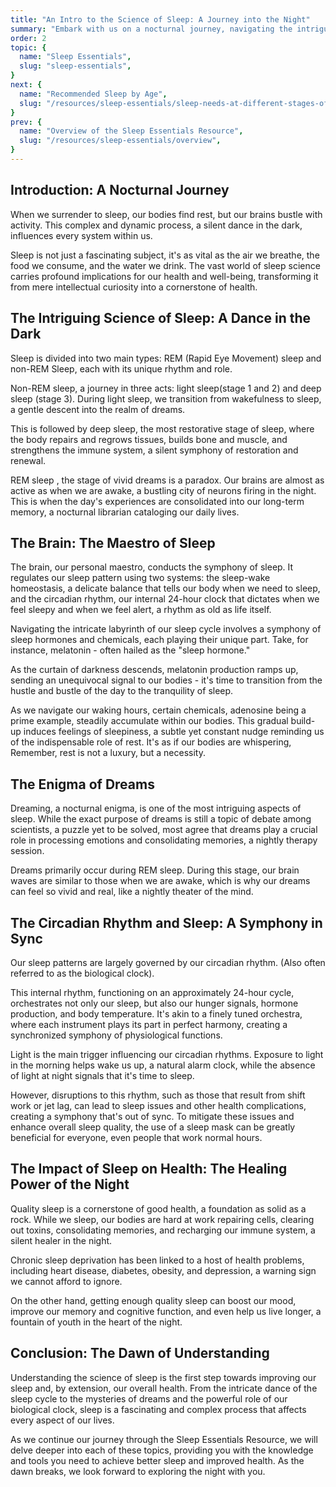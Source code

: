 ```yaml
---
title: "An Intro to the Science of Sleep: A Journey into the Night"
summary: "Embark with us on a nocturnal journey, navigating the intriguing labyrinth of sleep science. We'll explore the elegant dance of the sleep cycle, the distinct stages of sleep, and the brain's critical role in regulating our nightly sleep."
order: 2
topic: {
  name: "Sleep Essentials",
  slug: "sleep-essentials",
}
next: {
  name: "Recommended Sleep by Age",
  slug: "/resources/sleep-essentials/sleep-needs-at-different-stages-of-life",
}
prev: {
  name: "Overview of the Sleep Essentials Resource",
  slug: "/resources/sleep-essentials/overview", 
}
---
```


## Introduction: A Nocturnal Journey
<Banner> When we surrender to sleep, our bodies find rest, but our brains bustle with activity. This complex and dynamic process, a silent dance in the dark, influences every system within us. </Banner>

Sleep is not just a fascinating subject, it's as vital as the air we breathe, the food we consume, and the water we drink. The vast world of sleep science carries profound implications for our health and well-being, transforming it from mere intellectual curiosity into a cornerstone of health.

## The Intriguing Science of Sleep: A Dance in the Dark
Sleep is divided into two main types: REM (Rapid Eye Movement) sleep and <SleepLib word="nonRapidEyeMovementSleep">non-REM Sleep</SleepLib>, each with its unique rhythm and role.

Non-REM sleep, a journey in three acts: <InternalLink word="lightSleep"> light sleep</InternalLink>(stage 1 and 2) and <InternalLink word="deepSleep">deep sleep</InternalLink> (stage 3). During light sleep, we transition from wakefulness to sleep, a gentle descent into the realm of dreams.

This is followed by deep sleep, the most restorative stage of sleep, where the body repairs and regrows tissues, builds bone and muscle, and strengthens the immune system, a silent symphony of restoration and renewal.

<InternalLink word="remSleep">REM sleep </InternalLink>, the stage of <SleepLib word="vividDream">vivid dreams</SleepLib> is a paradox. Our brains are almost as active as when we are awake, a bustling city of neurons firing in the night. This is when the day's experiences are consolidated into our long-term memory, a nocturnal librarian cataloging our daily lives.

## The Brain: The Maestro of Sleep

The brain, our personal maestro, conducts the symphony of sleep. It regulates our sleep pattern using two systems: the <SleepLib word="sleepWakeHomeostasis">sleep-wake homeostasis</SleepLib>, a delicate balance that tells our body when we need to sleep, and the circadian rhythm, our internal 24-hour clock that dictates when we feel sleepy and when we feel alert, a rhythm as old as life itself.

Navigating the intricate labyrinth of our <SleepLib word="sleepCycle">sleep cycle</SleepLib> involves a symphony of sleep hormones and chemicals, each playing their unique part. Take, for instance, <SleepLib word="melatonin">melatonin</SleepLib> - often hailed as the "sleep hormone."

As the curtain of darkness descends, melatonin production ramps up, sending an unequivocal signal to our bodies - it's time to transition from the hustle and bustle of the day to the tranquility of sleep.

As we navigate our waking hours, certain chemicals, <SleepLib word="adenosine">adenosine</SleepLib> being a prime example, steadily accumulate within our bodies. This gradual build-up induces feelings of sleepiness, a subtle yet constant nudge reminding us of the indispensable role of rest. It's as if our bodies are whispering, <Quote> Remember, rest is not a luxury, but a necessity. </Quote>

## The Enigma of Dreams

Dreaming, a <SleepLib word="nocturnal">nocturnal</SleepLib> enigma, is one of the most intriguing aspects of sleep. While the exact purpose of dreams is still a topic of debate among scientists, a puzzle yet to be solved, most agree that dreams play a crucial role in processing emotions and consolidating memories, a nightly therapy session.

Dreams primarily occur during REM sleep. During this stage, our brain waves are similar to those when we are awake, which is why our dreams can feel so vivid and real, like a nightly theater of the mind.

## The Circadian Rhythm and Sleep: A Symphony in Sync

Our sleep patterns are largely governed by our <InternalLink word="circadianRhythm"> circadian rhythm</InternalLink>. (Also often referred to as the <SleepLib word="biologicalClock">biological clock</SleepLib>).

This internal rhythm, functioning on an approximately 24-hour cycle, orchestrates not only our sleep, but also our hunger signals, hormone production, and body temperature.
It's akin to a finely tuned orchestra, where each instrument plays its part in perfect harmony, creating a synchronized symphony of physiological functions.

Light is the main trigger influencing our <SleepLib word="circadianRhythm">circadian rhythms</SleepLib>. Exposure to light in the morning helps wake us up, a natural alarm clock, while the absence of light at night signals that it's time to sleep.

However, disruptions to this rhythm, such as those that result from <SleepLib word="shiftWork">shift work</SleepLib> or <SleepLib word="jetLag">jet lag</SleepLib>, can lead to sleep issues and other health complications, creating a symphony that's out of sync. To mitigate these issues and enhance overall sleep quality, the use of a sleep mask can be greatly beneficial for everyone, even people that work normal hours.

## The Impact of Sleep on Health: The Healing Power of the Night

Quality sleep is a cornerstone of good health, a foundation as solid as a rock. While we sleep, our bodies are hard at work repairing cells, clearing out toxins, consolidating memories, and recharging our immune system, a silent healer in the night.

Chronic <InternalLink word="symptomsOfSleepDeprivation">sleep deprivation</InternalLink> has been linked to a host of health problems, including heart disease, diabetes, obesity, and depression, a warning sign we cannot afford to ignore.

On the other hand, getting enough quality sleep can boost our mood, improve our memory and cognitive function, and even help us live longer, a fountain of youth in the heart of the night.

## Conclusion: The Dawn of Understanding

Understanding the science of sleep is the first step towards improving our sleep and, by extension, our overall health. From the intricate dance of the sleep cycle to the mysteries of dreams and the powerful role of our <SleepLib word="biologicalClock">biological clock</SleepLib>, sleep is a fascinating and complex process that affects every aspect of our lives.

As we continue our journey through the <InternalLink word="sleepEssentialsResource">Sleep Essentials Resource</InternalLink>, we will delve deeper into each of these topics, providing you with the knowledge and tools you need to achieve better sleep and improved health. As the dawn breaks, we look forward to exploring the night with you.
